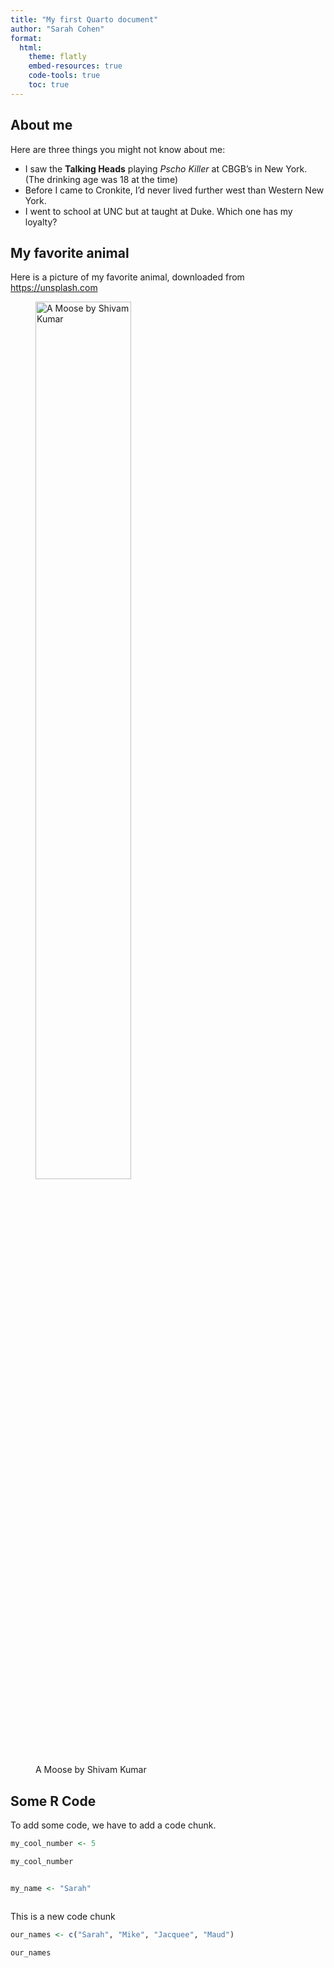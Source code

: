 ```yaml
---
title: "My first Quarto document"
author: "Sarah Cohen"
format: 
  html:
    theme: flatly
    embed-resources: true
    code-tools: true
    toc: true
---
```


## About me

Here are three things you might not know about me:

-   I saw the **Talking Heads** playing *Pscho Killer* at CBGB's in New York. (The drinking age was 18 at the time)
-   Before I came to Cronkite, I'd never lived further west than Western New York.
-   I went to school at UNC but at taught at Duke. Which one has my loyalty?

## My favorite animal

Here is a picture of my favorite animal, downloaded from <https://unsplash.com>

![A Moose by Shivam Kumar](shivam-kumar-unsplash.jpg){width="60%"}

## Some R Code

To add some code, we have to add a code chunk.

```r

my_cool_number <- 5 

my_cool_number



```

```r

my_name <- "Sarah"



```

This is a new code chunk

```r

our_names <- c("Sarah", "Mike", "Jacquee", "Maud")

our_names

```
